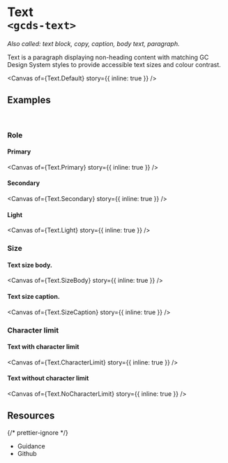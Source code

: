 
<Meta of={Text} name="Overview" />

# Text<br/>`<gcds-text>`

_Also called: text block, copy, caption, body text, paragraph._

Text is a paragraph displaying non-heading content with matching GC Design System styles to provide accessible text sizes and colour contrast.

<Canvas of={Text.Default} story={{ inline: true }} />

## Examples

<br />

### Role

#### Primary

<Canvas of={Text.Primary} story={{ inline: true }} />

#### Secondary

<Canvas of={Text.Secondary} story={{ inline: true }} />

#### Light

<Canvas of={Text.Light} story={{ inline: true }} />

### Size

#### Text size body.

<Canvas of={Text.SizeBody} story={{ inline: true }} />

#### Text size caption.

<Canvas of={Text.SizeCaption} story={{ inline: true }} />

### Character limit

#### Text with character limit

<Canvas of={Text.CharacterLimit} story={{ inline: true }} />

#### Text without character limit

<Canvas of={Text.NoCharacterLimit} story={{ inline: true }} />

## Resources

{/* prettier-ignore */}
<ul class="resources-list">
  <li>
    <gcds-link size="regular" href="https://design-system.alpha.canada.ca/en/components/text/" target="_blank">Guidance</gcds-link>
  </li>
  <li>
    <gcds-link size="regular" href="https://github.com/cds-snc/gcds-components/tree/main/packages/web/src/components/gcds-text" target="_blank">Github</gcds-link>
  </li>
</ul>
